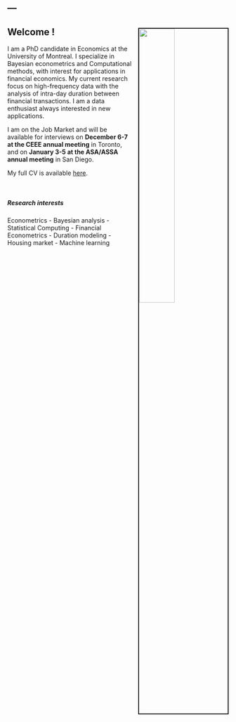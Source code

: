 ---
---

<img src="images/front.jpg" style="width:40%; border:2px solid; margin-left:15px; margin-top:15px" align="right">

<link rel="stylesheet" href="styles.css" type= "text/css">

## Welcome !

I am a PhD candidate in Economics at the University of Montreal.
I specialize in Bayesian econometrics and Computational methods, with interest for applications in financial economics.
My current research focus on high-frequency data with the analysis of intra-day duration between financial transactions.
I am a data enthusiast always interested in new applications.

I am on the Job Market and will be available for interviews on **December 6-7 at the CEEE annual meeting** in Toronto, and on **January 3-5 at the ASA/ASSA annual meeting** in San Diego.

My full CV is available [here](samuel-gingras-cv.pdf). 

&nbsp;

##### Research interests
Econometrics - Bayesian analysis - Statistical Computing - Financial Econometrics - Duration modeling - Housing market - Machine learning
